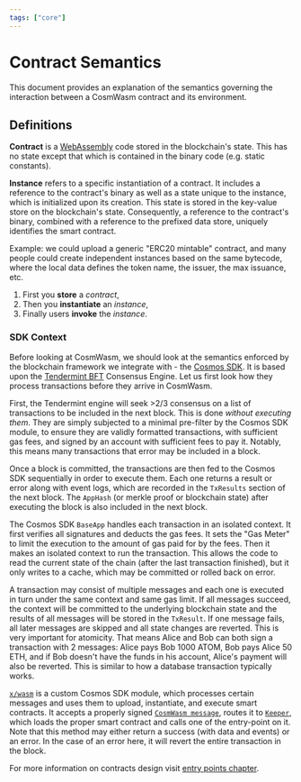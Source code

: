 ```yaml
---
tags: ["core"]
---
```


# Contract Semantics

This document provides an explanation of the semantics governing the interaction between a CosmWasm
contract and its environment.

## Definitions

**Contract** is a [WebAssembly](https://webassembly.org/) code stored in the blockchain's state.
This has no state except that which is contained in the binary code (e.g. static constants).

**Instance** refers to a specific instantiation of a contract. It includes a reference to the
contract's binary as well as a state unique to the instance, which is initialized upon its creation.
This state is stored in the key-value store on the blockchain's state. Consequently, a reference to
the contract's binary, combined with a reference to the prefixed data store, uniquely identifies the
smart contract.

Example: we could upload a generic "ERC20 mintable" contract, and many people could create
independent instances based on the same bytecode, where the local data defines the token name, the
issuer, the max issuance, etc.

1. First you **store** a _contract_,
2. Then you **instantiate** an _instance_,
3. Finally users **invoke** the _instance_.

### SDK Context

Before looking at CosmWasm, we should look at the semantics enforced by the blockchain framework we
integrate with - the [Cosmos SDK](https://docs.cosmos.network/). It is based upon the
[Tendermint BFT](https://tendermint.com/core/) Consensus Engine. Let us first look how they process
transactions before they arrive in CosmWasm.

First, the Tendermint engine will seek >2/3 consensus on a list of transactions to be included in
the next block. This is done _without executing them_. They are simply subjected to a minimal
pre-filter by the Cosmos SDK module, to ensure they are validly formatted transactions, with
sufficient gas fees, and signed by an account with sufficient fees to pay it. Notably, this means
many transactions that error may be included in a block.

Once a block is committed, the transactions are then fed to the Cosmos SDK sequentially in order to
execute them. Each one returns a result or error along with event logs, which are recorded in the
`TxResults` section of the next block. The `AppHash` (or merkle proof or blockchain state) after
executing the block is also included in the next block.

The Cosmos SDK `BaseApp` handles each transaction in an isolated context. It first verifies all
signatures and deducts the gas fees. It sets the "Gas Meter" to limit the execution to the amount of
gas paid for by the fees. Then it makes an isolated context to run the transaction. This allows the
code to read the current state of the chain (after the last transaction finished), but it only
writes to a cache, which may be committed or rolled back on error.

A transaction may consist of multiple messages and each one is executed in turn under the same
context and same gas limit. If all messages succeed, the context will be committed to the underlying
blockchain state and the results of all messages will be stored in the `TxResult`. If one message
fails, all later messages are skipped and all state changes are reverted. This is very important for
atomicity. That means Alice and Bob can both sign a transaction with 2 messages: Alice pays Bob 1000
ATOM, Bob pays Alice 50 ETH, and if Bob doesn't have the funds in his account, Alice's payment will
also be reverted. This is similar to how a database transaction typically works.

[`x/wasm`](https://github.com/CosmWasm/wasmd/tree/master/x/wasm) is a custom Cosmos SDK module,
which processes certain messages and uses them to upload, instantiate, and execute smart contracts.
It accepts a properly signed
[`CosmWasm message`](https://github.com/CosmWasm/wasmd/blob/master/proto/cosmwasm/wasm/v1/tx.proto),
routes it to [`Keeper`](https://github.com/CosmWasm/wasmd/blob/master/x/wasm/keeper/keeper.go),
which loads the proper smart contract and calls one of the entry-point on it. Note that this method
may either return a success (with data and events) or an error. In the case of an error here, it
will revert the entire transaction in the block.

For more information on contracts design visit [entry points chapter](../entrypoints.mdx).
